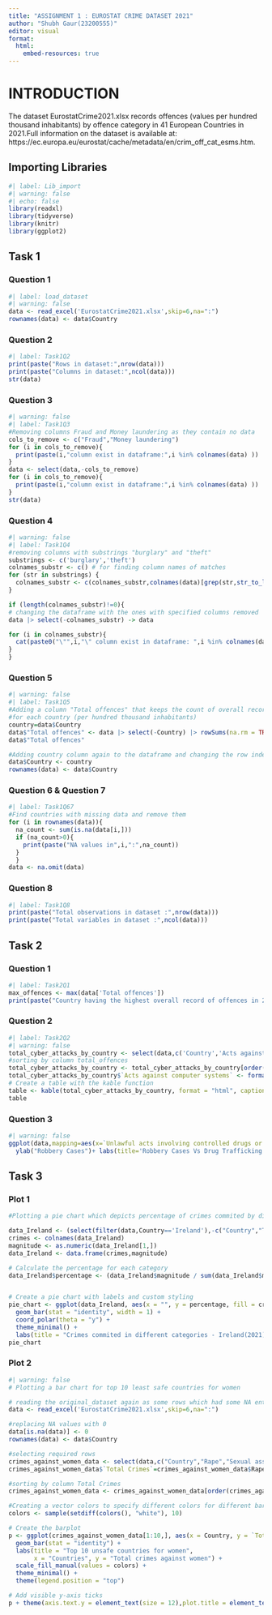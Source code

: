 ```yaml
---
title: "ASSIGNMENT 1 : EUROSTAT CRIME DATASET 2021"
author: "Shubh Gaur(23200555)"
editor: visual
format:
  html: 
    embed-resources: true
---
```


# INTRODUCTION

The dataset EurostatCrime2021.xlsx records offences (values per hundred thousand inhabitants) by offence category in 41 European Countries in 2021.Full information on the dataset is available at: https://ec.europa.eu/eurostat/cache/metadata/en/crim_off_cat_esms.htm.

## Importing Libraries

```r
#| label: Lib_import
#| warning: false
#| echo: false
library(readxl)
library(tidyverse)
library(knitr)
library(ggplot2)
```

## Task 1

### Question 1

```r
#| label: load_dataset
#| warning: false
data <- read_excel('EurostatCrime2021.xlsx',skip=6,na=":")
rownames(data) <- data$Country
```

### Question 2

```r
#| label: Task1Q2
print(paste("Rows in dataset:",nrow(data)))
print(paste("Columns in dataset:",ncol(data)))
str(data)
```

### Question 3

```r
#| warning: false
#| label: Task1Q3
#Removing columns Fraud and Money laundering as they contain no data
cols_to_remove <- c("Fraud","Money laundering")
for (i in cols_to_remove){
  print(paste(i,"column exist in dataframe:",i %in% colnames(data) ))
}
data <- select(data,-cols_to_remove)
for (i in cols_to_remove){
  print(paste(i,"column exist in dataframe:",i %in% colnames(data) ))
}
str(data)
```

### Question 4

```r
#| warning: false
#| label: Task1Q4
#removing columns with substrings "burglary" and "theft"
substrings <- c('burglary','theft')
colnames_substr <- c() # for finding column names of matches
for (str in substrings) {
  colnames_substr <- c(colnames_substr,colnames(data)[grep(str,str_to_lower(colnames(data)))])
}

if (length(colnames_substr)!=0){
# changing the dataframe with the ones with specified columns removed
data |> select(-colnames_substr) -> data

for (i in colnames_substr){
  cat(paste0("\"",i,"\" column exist in dataframe: ",i %in% colnames(data),"\n"))
}
}
```

### Question 5

```r
#| warning: false
#| label: Task1Q5
#Adding a column "Total offences" that keeps the count of overall record of offences 
#for each country (per hundred thousand inhabitants)
country=data$Country
data$"Total offences" <- data |> select(-Country) |> rowSums(na.rm = TRUE)
data$"Total offences"

#Adding country column again to the dataframe and changing the row indexes
data$Country <- country
rownames(data) <- data$Country
```

### Question 6 & Question 7

```r
#| label: Task1Q67
#Find countries with missing data and remove them
for (i in rownames(data)){
  na_count <- sum(is.na(data[i,]))
  if (na_count>0){
    print(paste("NA values in",i,":",na_count))
  }
  }
data <- na.omit(data)
```

### Question 8

```r
#| label: Task1Q8
print(paste("Total observations in dataset :",nrow(data)))
print(paste("Total variables in dataset :",ncol(data)))
```

## Task 2

### Question 1

```r
#| label: Task2Q1
max_offences <- max(data['Total offences'])
print(paste("Country having the highest overall record of offences in 2021:",filter(data,`Total offences`==max_offences)$Country))
```

### Question 2

```r
#| label: Task2Q2
#| warning: false
total_cyber_attacks_by_country <- select(data,c('Country','Acts against computer systems'))
#sorting by column total_offences
total_cyber_attacks_by_country <- total_cyber_attacks_by_country[order(total_cyber_attacks_by_country$`Acts against computer systems`,decreasing=TRUE),]
total_cyber_attacks_by_country$`Acts against computer systems` <- format(total_cyber_attacks_by_country$`Acts against computer systems`,nsmall=3)
# Create a table with the kable function
table <- kable(total_cyber_attacks_by_country, format = "html", caption = "Table depicting proportion of Acts against computer systems (per hundred thousand inhabitants) by country")
table
```

### Question 3

```r
#| warning: false
ggplot(data,mapping=aes(x=`Unlawful acts involving controlled drugs or precursors`,y=Robbery,colour=Country))+geom_point()+xlab("Drug Trafficking Incidents") +
  ylab("Robbery Cases")+ labs(title='Robbery Cases Vs Drug Trafficking Incidents by Country (2021)')
```

## Task 3

### Plot 1

```r
#Plotting a pie chart which depicts percentage of crimes commited by different categories in Ireland in 2021

data_Ireland <- (select(filter(data,Country=='Ireland'),-c("Country","Total offences")))
crimes <- colnames(data_Ireland)
magnitude <- as.numeric(data_Ireland[1,])
data_Ireland <- data.frame(crimes,magnitude)

# Calculate the percentage for each category
data_Ireland$percentage <- (data_Ireland$magnitude / sum(data_Ireland$magnitude)) * 100


# Create a pie chart with labels and custom styling
pie_chart <- ggplot(data_Ireland, aes(x = "", y = percentage, fill = crimes)) +
  geom_bar(stat = "identity", width = 1) +
  coord_polar(theta = "y") +
  theme_minimal() +
  labs(title = "Crimes commited in different categories - Ireland(2021)",fill="Crimes")
pie_chart
```

### Plot 2

```r
#| warning: false
# Plotting a bar chart for top 10 least safe countries for women

# reading the original_dataset again as some rows which had some NA entries have been removed
data <- read_excel('EurostatCrime2021.xlsx',skip=6,na=":")

#replacing NA values with 0
data[is.na(data)] <- 0
rownames(data) <- data$Country

#selecting required rows
crimes_against_women_data <- select(data,c("Country","Rape","Sexual assault","Sexual exploitation"))
crimes_against_women_data$`Total Crimes`=crimes_against_women_data$Rape+crimes_against_women_data$`Sexual assault`+crimes_against_women_data$`Sexual exploitation`

#sorting by column Total Crimes
crimes_against_women_data <- crimes_against_women_data[order(crimes_against_women_data$`Total Crimes`,decreasing=TRUE),]

#Creating a vector colors to specify different colors for different bars[white color excluded]
colors <- sample(setdiff(colors(), "white"), 10)

# Create the barplot
p <- ggplot(crimes_against_women_data[1:10,], aes(x = Country, y = `Total Crimes`, fill = Country)) +
  geom_bar(stat = "identity") +
  labs(title = "Top 10 unsafe countries for women", 
       x = "Countries", y = "Total crimes against women") +
  scale_fill_manual(values = colors) +
  theme_minimal() +
  theme(legend.position = "top")

# Add visible y-axis ticks
p + theme(axis.text.y = element_text(size = 12),plot.title = element_text(hjust = 0.5))
```

